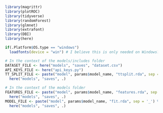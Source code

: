 <style type="text/css">
  code {
    font-family: "Fira Code Retina", monospace;
  }
</style>
  
```r
library(magrittr)
library(plotROC)
library(tidyverse)
library(randomForest)
library(glmnet)
library(extrafont)
library(DBI)
library(here)

if(.Platform$OS.type == "windows")
  loadfonts(device = "win") # I believe this is only needed on Windows?
```

```r
# In the context of the models/includes folder
DATASET_FILE <- here("models", "saves", "dataset.csv")
API_KEYS_FILE <- here("api_keys.py")
TT_SPLIT_FILE <- paste("model", params$model_name, "ttsplit.rda", sep = '_') %>%
  here("models", "saves", .)

# In the context of the models folder
FEATURES_FILE <- paste("model", params$model_name, "features.rda", sep = '_') %>%
  here("models", "saves", .)
MODEL_FILE <- paste("model", params$model_name, "fit.rda", sep = '_') %>%
  here("models", "saves", .)
```

